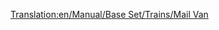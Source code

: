 [[Translation:en/Manual/Base Set/Trains/Mail Van]]
{{it/Manuale/Set base/Treni/StatVagoni|NormalCost=€ 2.670
|Nome=Vagone postale
|Vuoto=21
|Pieno=28
|Pieno2=29
|Pieno3=30
|Immagine1m= [[File:it/Manuale/Set base/Treni/VagonePostaleM.png]]
|Immagine1= [[File:it/Manuale/Set base/Treni/VagonePostaleTeB.png]]
|Immagine2= [[File:it/Manuale/Set base/Treni/VagonePostaleArB.png]]
|Immagine3= [[File:it/Manuale/Set base/Treni/VagonePostaleTrB.png]]
|Immagine4= [[File:it/Manuale/Set base/Treni/VagonePostaleToB.png]]
|Capacità1=30 sacchi postali
|Capacità2=35 sacchi postali
|Capacità3=37 sacchi postali
|Costo=2.670
|ClimaB=10
|ClimaM=10
|Descrizione=Vagone adibito al trasporto della posta.
}}